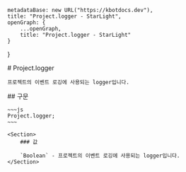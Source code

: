 
    metadataBase: new URL("https://kbotdocs.dev"),
    title: "Project.logger - StarLight",
    openGraph: {
        ...openGraph,
        title: "Project.logger - StarLight"
    }
}

<Section>
    # Project.logger

    프로젝트의 이벤트 로깅에 사용되는 logger입니다.
</Section>
<Section>
    ## 구문

    ~~~js
    Project.logger;
    ~~~

    <Section>
        ### 값

        `Boolean` - 프로젝트의 이벤트 로깅에 사용되는 logger입니다.
    </Section>
</Section>